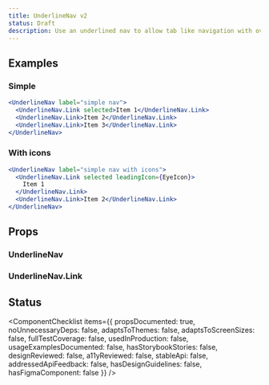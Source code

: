 ```yaml
---
title: UnderlineNav v2
status: Draft
description: Use an underlined nav to allow tab like navigation with overflow behaviour in your UI.
---
```


## Examples

### Simple

```jsx live drafts
<UnderlineNav label="simple nav">
  <UnderlineNav.Link selected>Item 1</UnderlineNav.Link>
  <UnderlineNav.Link>Item 2</UnderlineNav.Link>
  <UnderlineNav.Link>Item 3</UnderlineNav.Link>
</UnderlineNav>
```

### With icons

```jsx live drafts
<UnderlineNav label="simple nav with icons">
  <UnderlineNav.Link selected leadingIcon={EyeIcon}>
    Item 1
  </UnderlineNav.Link>
  <UnderlineNav.Link>Item 2</UnderlineNav.Link>
</UnderlineNav>
```

## Props

### UnderlineNav

<PropsTable>
  <PropsTableRow name="aria-label" type="string" />
  <PropsTableRow name="aria-labelledby" type="string" />
  <PropsTableRow name="aria-describedby" type="string" />
  <PropsTableRow
    name="overflow"
    type="'auto' | 'menu' | 'scroll'"
    description="Controls the type of overflow behaviour in smaller screens"
  />
  <PropsTableRow name="align" type="right | left" description="The alignment of the nav links" />
  <PropsTableRow
    name="afterSelect"
    type="(event) => void"
    description="The handler that gets called when a nav link child is selected"
  />
  <PropsTableSxRow />
</PropsTable>

### UnderlineNav.Link

<PropsTable>
  <PropsTableRow name="leadingIcon" type="Component" description="The leading icon comes before item label" />
  <PropsTableRow name="selected" type="boolean" description="Whether the link is selected" />
  <PropsTableRow
    name="onSelect"
    type="(event) => void"
    description="The handler that gets called when a nav link is selected"
  />
  <PropsTableRow name="as" type="string | Component" description="What kind of component needs to be rendered" />
  <PropsTableSxRow />
</PropsTable>

## Status

<ComponentChecklist
  items={{
    propsDocumented: true,
    noUnnecessaryDeps: false,
    adaptsToThemes: false,
    adaptsToScreenSizes: false,
    fullTestCoverage: false,
    usedInProduction: false,
    usageExamplesDocumented: false,
    hasStorybookStories: false,
    designReviewed: false,
    a11yReviewed: false,
    stableApi: false,
    addressedApiFeedback: false,
    hasDesignGuidelines: false,
    hasFigmaComponent: false
  }}
/>
